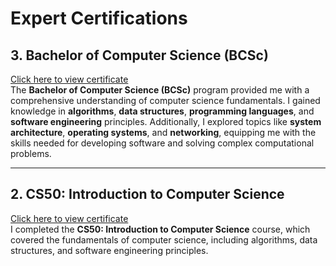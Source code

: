 
# Expert Certifications 

## 3. **Bachelor of Computer Science (BCSc)**

<Certificate
  title="Bachelor of Computer Science (BCSc)"
  description="Degree in Computer Science covering core concepts such as algorithms, data structures, programming languages, software engineering, and system architecture."
  imageUrl={null}
  imageAlt="Bachelor of Computer Science Certification"
/>

[Click here to view certificate](https://example.com/bachelor-computer-science-certificate.pdf)  
The **Bachelor of Computer Science (BCSc)** program provided me with a comprehensive understanding of computer science fundamentals. I gained knowledge in **algorithms**, **data structures**, **programming languages**, and **software engineering** principles. Additionally, I explored topics like **system architecture**, **operating systems**, and **networking**, equipping me with the skills needed for developing software and solving complex computational problems.

---

## 2. **CS50: Introduction to Computer Science**

<Certificate
  title="CS50 Introduction to Computer Science"
  description="CS50 Introduction to Computer Science Certification"
  imageUrl="/img/CS50.jpg"
  imageAlt="CS50 Introduction to Computer Science Certification"
/>

[Click here to view certificate](https://example.com/react-certificate.pdf)  
I completed the **CS50: Introduction to Computer Science** course, which covered the fundamentals of computer science, including algorithms, data structures, and software engineering principles.
